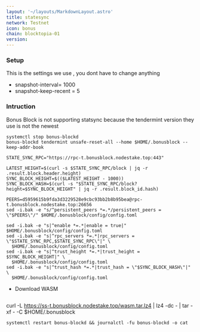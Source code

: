 ```yaml
---
layout: '~/layouts/MarkdownLayout.astro'
title: statesync
network: Testnet
icon: bonus
chain: blocktopia-01
version: 
---
```

### Setup
This is the settings we use , you dont have to change anything

- snapshot-interval= 1000
- snapshot-keep-recent = 5

### Intruction

Bonus Block is not supporting statsync because the tendermint version they use is not the newest

```
systemctl stop bonus-blockd
bonus-blockd tendermint unsafe-reset-all --home $HOME/.bonusblock --keep-addr-book

STATE_SYNC_RPC="https://rpc-t.bonusblock.nodestake.top:443"

LATEST_HEIGHT=$(curl -s $STATE_SYNC_RPC/block | jq -r .result.block.header.height)
SYNC_BLOCK_HEIGHT=$(($LATEST_HEIGHT - 1000))
SYNC_BLOCK_HASH=$(curl -s "$STATE_SYNC_RPC/block?height=$SYNC_BLOCK_HEIGHT" | jq -r .result.block_id.hash)

PEERS=d5959615b9fda3d3229528e9cbc93bb2b8b95bea@rpc-t.bonusblock.nodestake.top:26656 
sed -i.bak -e "s/^persistent_peers *=.*/persistent_peers = \"$PEERS\"/" $HOME/.bonusblock/config/config.toml

sed -i.bak -e "s|^enable *=.*|enable = true|" $HOME/.bonusblock/config/config.toml
sed -i.bak -e "s|^rpc_servers *=.*|rpc_servers = \"$STATE_SYNC_RPC,$STATE_SYNC_RPC\"|" \
  $HOME/.bonusblock/config/config.toml
sed -i.bak -e "s|^trust_height *=.*|trust_height = $SYNC_BLOCK_HEIGHT|" \
  $HOME/.bonusblock/config/config.toml
sed -i.bak -e "s|^trust_hash *=.*|trust_hash = \"$SYNC_BLOCK_HASH\"|" \
  $HOME/.bonusblock/config/config.toml
```

- Download WASM
```

```
curl -L https://ss-t.bonusblock.nodestake.top/wasm.tar.lz4 | lz4 -dc - | tar -xf - -C $HOME/.bonusblock
```
systemctl restart bonus-blockd && journalctl -fu bonus-blockd -o cat
```